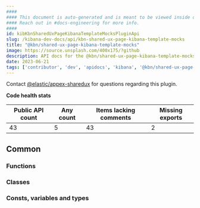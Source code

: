 ```yaml
---
####
#### This document is auto-generated and is meant to be viewed inside our experimental, new docs system.
#### Reach out in #docs-engineering for more info.
####
id: kibKbnSharedUxPageKibanaTemplateMocksPluginApi
slug: /kibana-dev-docs/api/kbn-shared-ux-page-kibana-template-mocks
title: "@kbn/shared-ux-page-kibana-template-mocks"
image: https://source.unsplash.com/400x175/?github
description: API docs for the @kbn/shared-ux-page-kibana-template-mocks plugin
date: 2023-06-21
tags: ['contributor', 'dev', 'apidocs', 'kibana', '@kbn/shared-ux-page-kibana-template-mocks']
---
```




Contact [@elastic/appex-sharedux](https://github.com/orgs/elastic/teams/appex-sharedux) for questions regarding this plugin.

**Code health stats**

| Public API count  | Any count | Items lacking comments | Missing exports |
|-------------------|-----------|------------------------|-----------------|
| 43 | 5 | 43 | 2 |

## Common

### Functions
<DocDefinitionList data={kbnSharedUxPageKibanaTemplateMocksObj.common.functions}/>

### Classes
<DocDefinitionList data={kbnSharedUxPageKibanaTemplateMocksObj.common.classes}/>

### Consts, variables and types
<DocDefinitionList data={kbnSharedUxPageKibanaTemplateMocksObj.common.misc}/>

